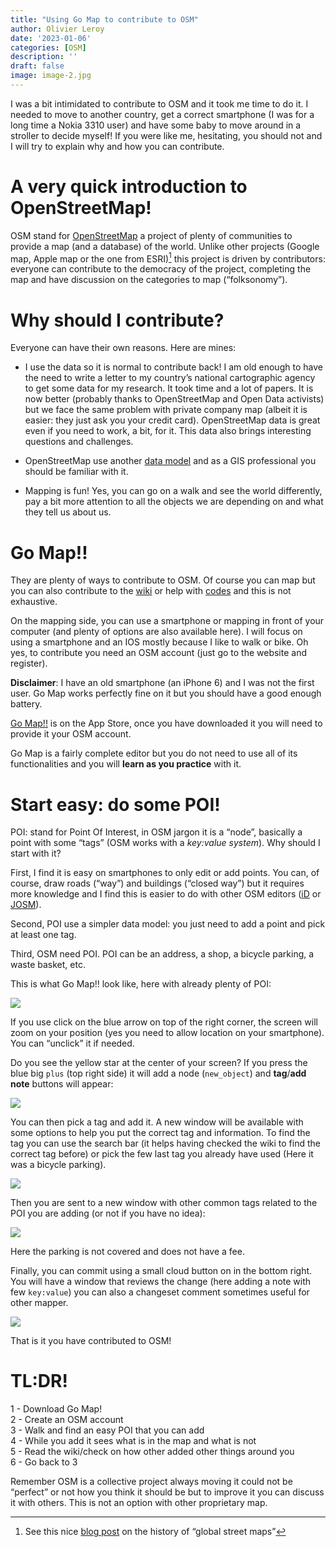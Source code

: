 ```yaml
---
title: "Using Go Map to contribute to OSM"
author: Olivier Leroy
date: '2023-01-06'
categories: [OSM]
description: ''
draft: false
image: image-2.jpg
---
```


I was a bit intimidated to contribute to OSM and it took me time to do it. I needed to move to another country, get a correct smartphone (I was for a long time a Nokia 3310 user) and have some baby to move around in a stroller to decide myself! If you were like me, hesitating, you should not and I will try to explain why and how you can contribute.  

# A very quick introduction to OpenStreetMap!

OSM stand for [OpenStreetMap](https://www.openstreetmap.org) a project of plenty of communities to provide a map (and a database) of the world. Unlike other projects (Google map, Apple map or the one from ESRI)[^1] this project is driven by contributors: everyone can contribute to the democracy of the project, completing the map and have discussion on the categories to map ("folksonomy").   

[^1]: See this nice [blog post](https://maphappenings.com/2023/01/03/overture-maps-foundation/) on the history of "global street maps"

# Why should I contribute?

Everyone can have their own reasons. Here are mines:

- I use the data so it is normal to contribute back! I am old enough to have the need to write a letter to my country's national cartographic agency to get some data for my research. It took time and a lot of papers. It is now better (probably thanks to OpenStreetMap and Open Data activists) but we face the same problem with private company map (albeit it is easier: they just ask you your credit card). OpenStreetMap data is great even if you need to work, a bit, for it. This data also brings interesting questions and challenges.

- OpenStreetMap use another [data model](https://dev.overpass-api.de/overpass-doc/en/preface/osm_data_model.html) and as a GIS professional you should be familiar with it. 

- Mapping is fun! Yes, you can go on a walk and see the world differently, pay a bit more attention to all the objects we are depending on and what they tell us about us. 

# Go Map!!

They are plenty of ways to contribute to OSM. Of course you can map but you can also contribute to the [wiki](https://wiki.openstreetmap.org/wiki/Main_Page) or help with [codes](https://github.com/openstreetmap) and this is not exhaustive. 

On the mapping side, you can use a smartphone or mapping in front of your computer (and plenty of options are also available here). I will focus on using a smartphone and an IOS mostly because I like to walk or bike. Oh yes, to contribute you need an OSM account (just go to the website and register).  

**Disclaimer**: I have an old smartphone (an iPhone 6) and I was not the first user. Go Map works perfectly fine on it but you should have a good enough battery. 

[Go Map!!](https://apps.apple.com/us/app/go-map/id592990211) is on the App Store, once you have downloaded it you will need to provide it your OSM account. 

Go Map is a fairly complete editor but you do not need to use all of its functionalities and you will **learn as you practice** with it.

# Start easy: do some POI!

POI: stand for Point Of Interest, in OSM jargon it is a "node", basically a point with some "tags" (OSM works with a *key:value system*). Why should I start with it?

First, I find it is easy on smartphones to only edit or add points. You can, of course, draw roads ("way") and buildings ("closed way") but it requires more knowledge and I find this is easier to do with other OSM editors ([iD](https://wiki.openstreetmap.org/wiki/ID) or [JOSM](https://josm.openstreetmap.de/)).    

Second, POI use a simpler data model: you just need to add a point and pick at least one tag.

Third, OSM need POI. POI can be an address, a shop, a bicycle parking, a waste basket, etc. 

This is what Go Map!! look like, here with already plenty of POI: 

![](poi.png)

If you use click on the blue arrow on top of the right corner, the screen will zoom on your position (yes you need to allow location on your smartphone). You can "unclick" it if needed. 

Do you see the yellow star at the center of your screen? If you press the blue big `plus` (top right side) it will add a node (`new_object`) and **tag**/**add note** buttons will appear:

![](adding_node.png)

You can then pick a tag and add it. A new window will be available with some options to help you put the correct tag and information. To find the tag you can use the search bar (it helps having checked the wiki to find the correct tag before) or pick the few last tag you already have used (Here it was a bicycle parking).

![](pick_bike_pking.png)

Then you are sent to a new window with other common tags related to the POI you are adding (or not if you have no idea):

![](more_tag.png)

Here the parking is not covered and does not have a fee. 

Finally, you can commit using a small cloud button on in the bottom right. You will have a window that reviews the change (here adding a note with few `key:value`) you can also a changeset comment sometimes useful for other mapper. 

![](commit.png)

That is it you have contributed to OSM!

# TL:DR!

1 - Download Go Map!  
2 - Create an OSM account  
3 - Walk and find an easy POI that you can add  
4 - While you add it sees what is in the map and what is not  
5 - Read the wiki/check on how other added other things around you  
6 - Go back to 3  

Remember OSM is a collective project always moving it could not be "perfect" or not how you think it should be but to improve it you can discuss it with others. This is not an option with other proprietary map.   

